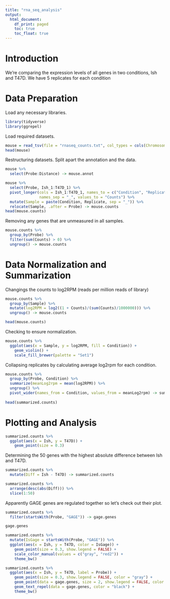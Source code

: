 ```yaml
---
title: "rna_seq_analysis"
output:
  html_document:
    df_print: paged
    toc: true
    toc_float: true
---
```


Introduction
============
We're comparing the expression levels of all genes in two conditions, Ish and T47D.
We have 5 replicates for each condition

Data Preparation
================
Load any necessary libraries.
```r
library(tidyverse)
library(ggrepel)
```

Load required datasets.
```r
mouse = read_tsv(file = "rnaseq_counts.txt", col_types = cols(Chromosome = col_character()))
head(mouse)
```
Restructuring datasets. Split apart the annotation and the data.
```r
mouse %>% 
  select(Probe:Distance) -> mouse.annot
```


```r
mouse %>% 
  select(Probe, Ish_1:T47D_1) %>% 
  pivot_longer(cols = Ish_1:T47D_1, names_to = c("Condition", "Replicate"), 
               names_sep = "_", values_to = "Counts") %>% 
  mutate(Sample = paste(Condition, Replicate, sep = "_")) %>% 
  relocate(Sample, .after = Probe) -> mouse.counts
head(mouse.counts)
```
Removing any genes that are unmeasured in all samples.
```r
mouse.counts %>% 
  group_by(Probe) %>% 
  filter(sum(Counts) > 0) %>% 
  ungroup() -> mouse.counts
```


Data Normalization and Summarization
====================================
Changings the counts to log2RPM (reads per million reads of library)
```r
mouse.counts %>% 
  group_by(Sample) %>% 
  mutate(log2RPM = log2((1 + Counts)/(sum(Counts)/1000000))) %>% 
  ungroup() -> mouse.counts

head(mouse.counts)
```

Checking to ensure normalization.
```r
mouse.counts %>% 
  ggplot(aes(x = Sample, y = log2RPM, fill = Condition)) + 
    geom_violin() + 
    scale_fill_brewer(palette = "Set1")
```

Collapsing replicates by calculating average log2rpm for each condition. 
```r
mouse.counts %>% 
  group_by(Probe, Condition) %>% 
  summarize(meanLog2rpm = mean(log2RPM)) %>% 
  ungroup() %>% 
  pivot_wider(names_from = Condition, values_from = meanLog2rpm) -> summarized.counts
  
head(summarized.counts)
```

Plotting and Analysis
=====================

```r
summarized.counts %>% 
  ggplot(aes(x = Ish, y = T47D)) + 
    geom_point(size = 0.3)
```

Determining the 50 genes with the highest absolute difference between Ish and T47D.
```r
summarized.counts %>% 
  mutate(Diff = Ish - T47D) -> summarized.counts

summarized.counts %>% 
  arrange(desc(abs(Diff))) %>% 
  slice(1:50)
```

Apparently GAGE genes are regulated together so let's check out their plot.
```r
summarized.counts %>% 
  filter(startsWith(Probe, "GAGE")) -> gage.genes

gage.genes
```

```r
summarized.counts %>% 
  mutate(IsGage = startsWith(Probe, "GAGE")) %>% 
  ggplot(aes(x = Ish, y = T47D, color = IsGage)) + 
    geom_point(size = 0.3, show.legend = FALSE) + 
    scale_color_manual(values = c("gray", "red2")) + 
    theme_bw()
```

```r
summarized.counts %>% 
  ggplot(aes(x = Ish, y = T47D, label = Probe)) + 
    geom_point(size = 0.3, show.legend = FALSE, color = "gray") + 
    geom_point(data = gage.genes, size = 2, show.legend = FALSE, color = "red2") + 
    geom_text_repel(data = gage.genes, color = "black") + 
    theme_bw()
```

